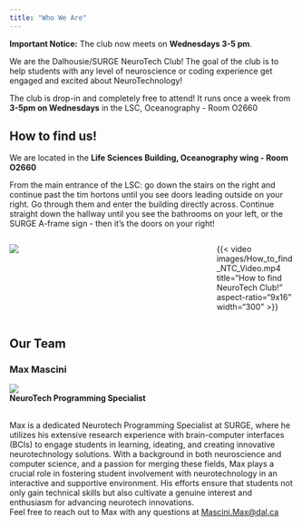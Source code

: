 ```yaml
---
title: "Who We Are"
---
```


<div class="notice">
  **Important Notice:** The club now meets on **Wednesdays 3-5 pm**.
</div>

We are the Dalhousie/SURGE NeuroTech Club! The goal of the club is to help students with any level of neuroscience or coding experience get engaged and excited about NeuroTechnology! <br>

The club is drop-in and completely free to attend! It runs once a week from <span class='highlight1'>**3-5pm on Wednesdays**</span> in the LSC, Oceanography - Room O2660 <br>


## How to find us! {#directions}

We are located in the **Life Sciences Building, Oceanography wing - Room O2660**

From the main entrance of the LSC: go down the stairs on the right and continue past the tim hortons until you see doors leading outside on your right. Go through them and enter the building directly across. Continue straight down the hallway until you see the bathrooms on your left, or the SURGE A-frame sign - then it's the doors on your right!
<br> 

:::: columns
::: {.column width="65%"}

![](/images/maps_location1.PNG){fig-align="center"}

:::

::: {.column width="5%"}
:::

::: {.column width="30%"}

{{< video images/How_to_find_NTC_Video.mp4
    title="How to find NeuroTech Club!"
    aspect-ratio="9x16" 
    width="300" 
>}}

:::
::::

## Our Team

::: {.team-container}

:::: {.team-photo-role}
### Max Mascini {#max}
![](images/Max_SURGE_pic.jpg){.team-photo} <br>
[**NeuroTech Programming Specialist**]{.team-role}
::::

:::: {.team-bio}
<br>
[Max is a dedicated Neurotech Programming Specialist at SURGE, where he utilizes his extensive research experience with brain-computer interfaces (BCIs) to engage students in learning, ideating, and creating innovative neurotechnology solutions. With a background in both neuroscience and computer science, and a passion for merging these fields, Max plays a crucial role in fostering student involvement with neurotechnology in an interactive and supportive environment. His efforts ensure that students not only gain technical skills but also cultivate a genuine interest and enthusiasm for advancing neurotech innovations.
<br>
Feel free to reach out to Max with any questions at [Mascini.Max@dal.ca](mailto:mascini.max@dal.ca)]{.team-bio}
:::: 

:::

